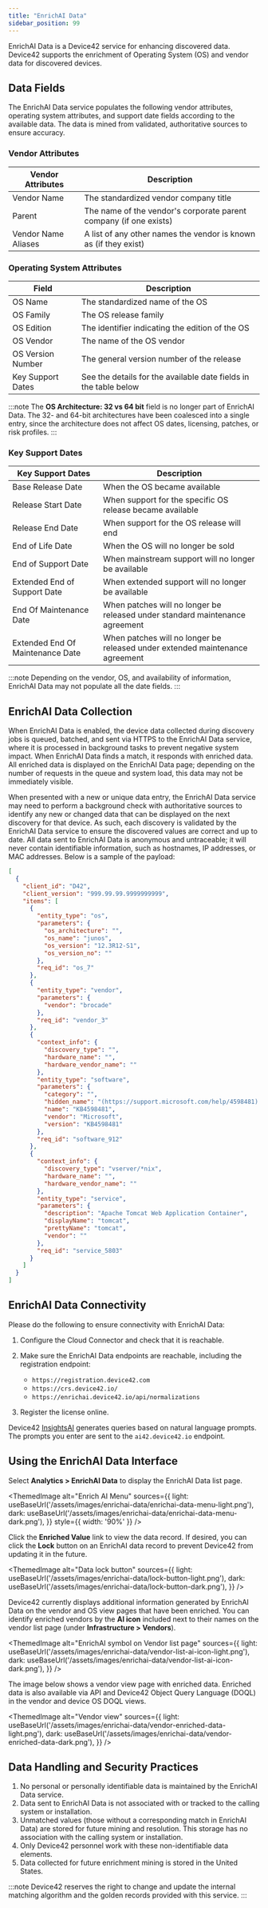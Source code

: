 ```yaml
---
title: "EnrichAI Data"
sidebar_position: 99
---
```



EnrichAI Data is a Device42 service for enhancing discovered data. Device42 supports the enrichment of Operating System (OS) and vendor data for discovered devices.

## Data Fields

The EnrichAI Data service populates the following vendor attributes, operating system attributes, and support date fields according to the available data. The data is mined from validated, authoritative sources to ensure accuracy.

### Vendor Attributes

| Vendor Attributes       | Description                                             |
|-------------------------|---------------------------------------------------------|
| Vendor Name             | The standardized vendor company title     |
| Parent                  | The name of the vendor's corporate parent company (if one exists)  |
| Vendor Name Aliases     | A list of any other names the vendor is known as (if they exist)               |

### Operating System Attributes

| Field               | Description                                                   |
|---------------------|---------------------------------------------------------------|
| OS Name             | The standardized name of the OS       |
| OS Family              | The OS release family              |
| OS Edition             | The identifier indicating the edition of the OS              |
| OS Vendor              | The name of the OS vendor                  |
| OS Version Number           | The general version number of the release                          |
| Key Support Dates  | See the details for the available date fields in the table below  |

:::note
The **OS Architecture: 32 vs 64 bit** field is no longer part of EnrichAI Data. The 32- and 64-bit architectures have been coalesced into a single entry, since the architecture does not affect OS dates, licensing, patches, or risk profiles.
:::

### Key Support Dates

| Key Support Dates                  | Description                                                           |
|------------------------------------|-----------------------------------------------------------------------|
| Base Release Date                  | When the OS became available                                        |
| Release Start Date                 | When support for the specific OS release became available                                |
| Release End Date                   | When support for the OS release will end                                   |
| End of Life Date                    | When the OS will no longer be sold                                    |
| End of Support Date                 | When mainstream support will no longer be available                                    |
| Extended End of Support Date        | When extended support will no longer be available                                         |
| End Of Maintenance Date             | When patches will no longer be released under standard maintenance agreement |
| Extended End Of Maintenance Date    | When patches will no longer be released under extended maintenance agreement |

:::note
Depending on the vendor, OS, and availability of information, EnrichAI Data may not populate all the date fields.
:::

## EnrichAI Data Collection

When EnrichAI Data is enabled, the device data collected during discovery jobs is queued, batched, and sent via HTTPS to the EnrichAI Data service, where it is processed in background tasks to prevent negative system impact. When EnrichAI Data finds a match, it responds with enriched data. All enriched data is displayed on the EnrichAI Data page; depending on the number of requests in the queue and system load, this data may not be immediately visible.

When presented with a new or unique data entry, the EnrichAI Data service may need to perform a background check with authoritative sources to identify any new or changed data that can be displayed on the next discovery for that device. As such, each discovery is validated by the EnrichAI Data service to ensure the discovered values are correct and up to date. All data sent to EnrichAI Data is anonymous and untraceable; it will never contain identifiable information, such as hostnames, IP addresses, or MAC addresses. Below is a sample of the payload:

```json
[
  {
    "client_id": "D42",
    "client_version": "999.99.99.9999999999",
    "items": [
      {
        "entity_type": "os",
        "parameters": {
          "os_architecture": "",
          "os_name": "junos",
          "os_version": "12.3R12-S1",
          "os_version_no": ""
        },
        "req_id": "os_7"
      },
      {
        "entity_type": "vendor",
        "parameters": {
          "vendor": "brocade"
        },
        "req_id": "vendor_3"
      },
      {
        "context_info": {
          "discovery_type": "",
          "hardware_name": "",
          "hardware_vendor_name": ""
        },
        "entity_type": "software",
        "parameters": {
          "category": "",
          "hidden_name": "(https://support.microsoft.com/help/4598481) KB4598481",
          "name": "KB4598481",
          "vendor": "Microsoft",
          "version": "KB4598481"
        },
        "req_id": "software_912"
      },
      {
        "context_info": {
          "discovery_type": "vserver/*nix",
          "hardware_name": "",
          "hardware_vendor_name": ""
        },
        "entity_type": "service",
        "parameters": {
          "description": "Apache Tomcat Web Application Container",
          "displayName": "tomcat",
          "prettyName": "tomcat",
          "vendor": ""
        },
        "req_id": "service_5803"
      }
    ]
  }
]
```

## EnrichAI Data Connectivity

Please do the following to ensure connectivity with EnrichAI Data:

1. Configure the Cloud Connector and check that it is reachable.
2. Make sure the EnrichAI Data endpoints are reachable, including the registration endpoint:

   - `https://registration.device42.com`
   - `https://crs.device42.io/`
   - `https://enrichai.device42.io/api/normalizations`

3. Register the license online.

Device42 [InsightsAI](/reports/device42-doql/insightsai.mdx) generates queries based on natural language prompts. The prompts you enter are sent to the `ai42.device42.io` endpoint.

## Using the EnrichAI Data Interface

Select **Analytics > EnrichAI Data** to display the EnrichAI Data list page.

<ThemedImage
  alt="Enrich AI Menu"
  sources={{
    light: useBaseUrl('/assets/images/enrichai-data/enrichai-data-menu-light.png'),
    dark: useBaseUrl('/assets/images/enrichai-data/enrichai-data-menu-dark.png'),
  }}
  style={{ width: '90%' }} 
/>

Click the **Enriched Value** link to view the data record. If desired, you can click the **Lock** button on an EnrichAI data record to prevent Device42 from updating it in the future.

<ThemedImage
  alt="Data lock button"
  sources={{
    light: useBaseUrl('/assets/images/enrichai-data/lock-button-light.png'),
    dark: useBaseUrl('/assets/images/enrichai-data/lock-button-dark.png'),
  }}
/>

Device42 currently displays additional information generated by EnrichAI Data on the vendor and OS view pages that have been enriched. You can identify enriched vendors by the **AI icon** included next to their names on the vendor list page (under **Infrastructure > Vendors**).

<ThemedImage
  alt="EnrichAI symbol on Vendor list page"
  sources={{
    light: useBaseUrl('/assets/images/enrichai-data/vendor-list-ai-icon-light.png'),
    dark: useBaseUrl('/assets/images/enrichai-data/vendor-list-ai-icon-dark.png'),
  }}
/>

The image below shows a vendor view page with enriched data. Enriched data is also available via API and Device42 Object Query Language (DOQL) in the vendor and device OS DOQL views.

<ThemedImage
  alt="Vendor view"
  sources={{
    light: useBaseUrl('/assets/images/enrichai-data/vendor-enriched-data-light.png'),
    dark: useBaseUrl('/assets/images/enrichai-data/vendor-enriched-data-dark.png'),
  }}
/>

## Data Handling and Security Practices

1. No personal or personally identifiable data is maintained by the EnrichAI Data service.
2. Data sent to EnrichAI Data is not associated with or tracked to the calling system or installation.
3. Unmatched values (those without a corresponding match in EnrichAI Data) are stored for future mining and resolution. This storage has no association with the calling system or installation.
4. Only Device42 personnel work with these non-identifiable data elements.
5. Data collected for future enrichment mining is stored in the United States.

:::note
Device42 reserves the right to change and update the internal matching algorithm and the golden records provided with this service.
:::
